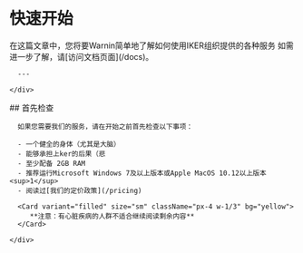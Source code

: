 
<DocLayout title="快速开始">

# 快速开始

<div className="max-w-lg">
      在这篇文章中，您将要Warnin简单地了解如何使用IKER组织提供的各种服务
      如需进一步了解，请[访问文档页面](/docs)。

      ---

    </div>

<div className="max-w-2xl">
      ## 首先检查

      如果您需要我们的服务，请在开始之前首先检查以下事项：

      - 一个健全的身体（尤其是大脑）
      - 能够承担上ker的后果（悲
      - 至少配备 2GB RAM
      - 推荐运行Microsoft Windows 7及以上版本或Apple MacOS 10.12以上版本<sup>1</sup>
      - 阅读过[我们的定价政策](/pricing)

      <Card variant="filled" size="sm" className="px-4 w-1/3" bg="yellow">
         **注意：有心脏疾病的人群不适合继续阅读剩余内容**
      </Card>

    </div>

</DocLayout>
